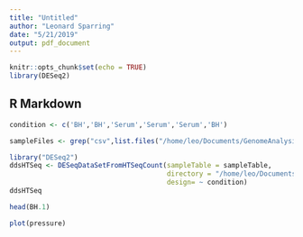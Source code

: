 ```yaml
---
title: "Untitled"
author: "Leonard Sparring"
date: "5/21/2019"
output: pdf_document
---
```


```r
knitr::opts_chunk$set(echo = TRUE)
library(DESeq2)
```

## R Markdown

```r

condition <- c('BH','BH','Serum','Serum','Serum','BH')

sampleFiles <- grep("csv",list.files("/home/leo/Documents/GenomeAnalysis/GenomeAnalysis/genome_analysis/analyses/190516_htseq_count_data/"),value=TRUE)

library("DESeq2")
ddsHTSeq <- DESeqDataSetFromHTSeqCount(sampleTable = sampleTable,
                                       directory = "/home/leo/Documents/GenomeAnalysis/GenomeAnalysis/genome_analysis/analyses/190516_htseq_count_data",
                                       design= ~ condition)
ddsHTSeq

```

```r
head(BH.1)


```


```r
plot(pressure)
```
